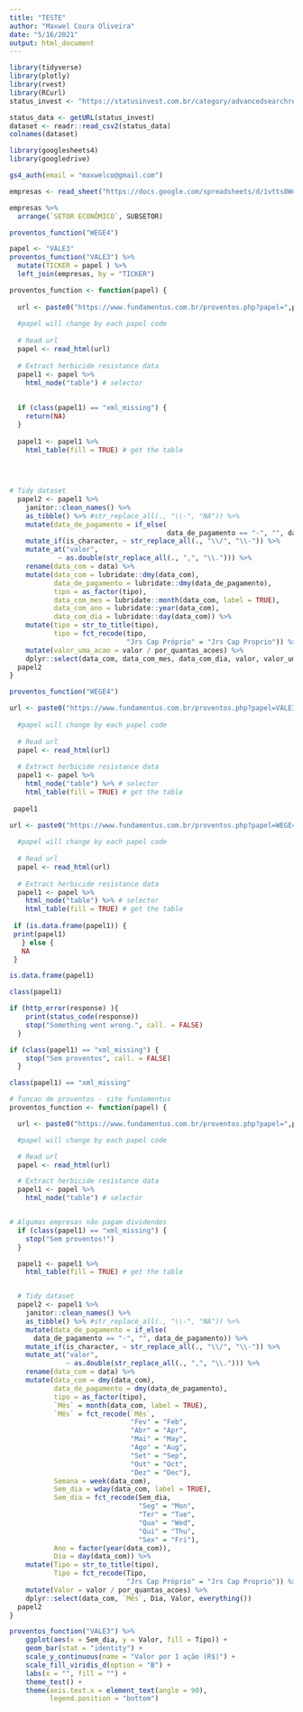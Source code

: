 ```yaml
---
title: "TESTE"
author: "Maxwel Coura Oliveira"
date: "5/16/2021"
output: html_document
---
```


```r
library(tidyverse)
library(plotly)
library(rvest)
library(RCurl)
status_invest <- "https://statusinvest.com.br/category/advancedsearchresultexport?search=%7B%22Sector%22%3A%22%22%2C%22SubSector%22%3A%22%22%2C%22Segment%22%3A%22%22%2C%22my_range%22%3A%220%3B25%22%2C%22dy%22%3A%7B%22Item1%22%3Anull%2C%22Item2%22%3Anull%7D%2C%22p_L%22%3A%7B%22Item1%22%3Anull%2C%22Item2%22%3Anull%7D%2C%22peg_Ratio%22%3A%7B%22Item1%22%3Anull%2C%22Item2%22%3Anull%7D%2C%22p_VP%22%3A%7B%22Item1%22%3Anull%2C%22Item2%22%3Anull%7D%2C%22p_Ativo%22%3A%7B%22Item1%22%3Anull%2C%22Item2%22%3Anull%7D%2C%22margemBruta%22%3A%7B%22Item1%22%3Anull%2C%22Item2%22%3Anull%7D%2C%22margemEbit%22%3A%7B%22Item1%22%3Anull%2C%22Item2%22%3Anull%7D%2C%22margemLiquida%22%3A%7B%22Item1%22%3Anull%2C%22Item2%22%3Anull%7D%2C%22p_Ebit%22%3A%7B%22Item1%22%3Anull%2C%22Item2%22%3Anull%7D%2C%22eV_Ebit%22%3A%7B%22Item1%22%3Anull%2C%22Item2%22%3Anull%7D%2C%22dividaLiquidaEbit%22%3A%7B%22Item1%22%3Anull%2C%22Item2%22%3Anull%7D%2C%22dividaliquidaPatrimonioLiquido%22%3A%7B%22Item1%22%3Anull%2C%22Item2%22%3Anull%7D%2C%22p_SR%22%3A%7B%22Item1%22%3Anull%2C%22Item2%22%3Anull%7D%2C%22p_CapitalGiro%22%3A%7B%22Item1%22%3Anull%2C%22Item2%22%3Anull%7D%2C%22p_AtivoCirculante%22%3A%7B%22Item1%22%3Anull%2C%22Item2%22%3Anull%7D%2C%22roe%22%3A%7B%22Item1%22%3Anull%2C%22Item2%22%3Anull%7D%2C%22roic%22%3A%7B%22Item1%22%3Anull%2C%22Item2%22%3Anull%7D%2C%22roa%22%3A%7B%22Item1%22%3Anull%2C%22Item2%22%3Anull%7D%2C%22liquidezCorrente%22%3A%7B%22Item1%22%3Anull%2C%22Item2%22%3Anull%7D%2C%22pl_Ativo%22%3A%7B%22Item1%22%3Anull%2C%22Item2%22%3Anull%7D%2C%22passivo_Ativo%22%3A%7B%22Item1%22%3Anull%2C%22Item2%22%3Anull%7D%2C%22giroAtivos%22%3A%7B%22Item1%22%3Anull%2C%22Item2%22%3Anull%7D%2C%22receitas_Cagr5%22%3A%7B%22Item1%22%3Anull%2C%22Item2%22%3Anull%7D%2C%22lucros_Cagr5%22%3A%7B%22Item1%22%3Anull%2C%22Item2%22%3Anull%7D%2C%22liquidezMediaDiaria%22%3A%7B%22Item1%22%3Anull%2C%22Item2%22%3Anull%7D%2C%22vpa%22%3A%7B%22Item1%22%3Anull%2C%22Item2%22%3Anull%7D%2C%22lpa%22%3A%7B%22Item1%22%3Anull%2C%22Item2%22%3Anull%7D%2C%22valorMercado%22%3A%7B%22Item1%22%3Anull%2C%22Item2%22%3Anull%7D%7D&CategoryType=1"

status_data <- getURL(status_invest)
dataset <- readr::read_csv2(status_data)
colnames(dataset)
```




```r
library(googlesheets4)
library(googledrive)
```

```r
gs4_auth(email = "maxwelco@gmail.com")
```


```r
empresas <- read_sheet("https://docs.google.com/spreadsheets/d/1vtts8WdUYYVqi9ygLlIuWzS_ISefoR4WDLmC2E3pXCw/edit#gid=0")
```
```r
empresas %>% 
  arrange(`SETOR ECONÔMICO`, SUBSETOR)
```
```r
proventos_function("WEGE4") 
```



```r
papel <- "VALE3"
proventos_function("VALE3") %>% 
  mutate(TICKER = papel ) %>% 
  left_join(empresas, by = "TICKER")
```

```r
proventos_function <- function(papel) {
  
  url <- paste0("https://www.fundamentus.com.br/proventos.php?papel=",papel,"&tipo=2")
  
  #papel will change by each papel code
  
  # Read url
  papel <- read_html(url)
  
  # Extract herbicide resistance data
  papel1 <- papel %>% 
    html_node("table") # selector 
    
    
  if (class(papel1) == "xml_missing") {
    return(NA)
  }
  
  papel1 <- papel1 %>% 
    html_table(fill = TRUE) # get the table

  

  
# Tidy dataset
  papel2 <- papel1 %>% 
    janitor::clean_names() %>% 
    as_tibble() %>% #str_replace_all(., "\\-", "NA")) %>% 
    mutate(data_de_pagamento = if_else(
                                       data_de_pagamento == "-", "", data_de_pagamento)) %>% 
    mutate_if(is_character, ~ str_replace_all(., "\\/", "\\-")) %>% 
    mutate_at("valor",
            ~ as.double(str_replace_all(., ",", "\\."))) %>% 
    rename(data_com = data) %>% 
    mutate(data_com = lubridate::dmy(data_com),
           data_de_pagamento = lubridate::dmy(data_de_pagamento),
           tipo = as_factor(tipo),
           data_com_mes = lubridate::month(data_com, label = TRUE),
           data_com_ano = lubridate::year(data_com),
           data_com_dia = lubridate::day(data_com)) %>% 
    mutate(tipo = str_to_title(tipo),
           tipo = fct_recode(tipo,
                             "Jrs Cap Próprio" = "Jrs Cap Proprio")) %>% 
    mutate(valor_uma_acao = valor / por_quantas_acoes) %>% 
    dplyr::select(data_com, data_com_mes, data_com_dia, valor, valor_uma_acao, everything())
  papel2 
}
```


```r
proventos_function("WEGE4")
```



```r
url <- paste0("https://www.fundamentus.com.br/proventos.php?papel=VALE3&tipo=2")
  
  #papel will change by each papel code
  
  # Read url
  papel <- read_html(url)
  
  # Extract herbicide resistance data
  papel1 <- papel %>% 
    html_node("table") %>% # selector 
    html_table(fill = TRUE) # get the table
  
 papel1
```

```r
url <- paste0("https://www.fundamentus.com.br/proventos.php?papel=WEGE4&tipo=2")
  
  #papel will change by each papel code
  
  # Read url
  papel <- read_html(url)
  
  # Extract herbicide resistance data
  papel1 <- papel %>% 
    html_node("table") %>% # selector 
    html_table(fill = TRUE) # get the table
  
 if (is.data.frame(papel1)) {
 print(papel1)
   } else {
   NA
 }
```

```r
is.data.frame(papel1)
```

```r
class(papel1)
```


```r
if (http_error(response) ){
    print(status_code(response))
    stop("Something went wrong.", call. = FALSE)
  }
```



```r
if (class(papel1) == "xml_missing") {
    stop("Sem proventos", call. = FALSE)
  }
```

```r
class(papel1) == "xml_missing"
```






```r
# funcao de proventos - site fundamentus
proventos_function <- function(papel) {

  url <- paste0("https://www.fundamentus.com.br/proventos.php?papel=",papel,"&tipo=2")

  #papel will change by each papel code

  # Read url
  papel <- read_html(url)

  # Extract herbicide resistance data
  papel1 <- papel %>%
    html_node("table") # selector


# Algumas empresas não pagam dividendos
  if (class(papel1) == "xml_missing") {
    stop("Sem proventos!")
  }

  papel1 <- papel1 %>%
    html_table(fill = TRUE) # get the table


  # Tidy dataset
  papel2 <- papel1 %>%
    janitor::clean_names() %>%
    as_tibble() %>% #str_replace_all(., "\\-", "NA")) %>%
    mutate(data_de_pagamento = if_else(
      data_de_pagamento == "-", "", data_de_pagamento)) %>%
    mutate_if(is_character, ~ str_replace_all(., "\\/", "\\-")) %>%
    mutate_at("valor",
              ~ as.double(str_replace_all(., ",", "\\."))) %>%
    rename(data_com = data) %>%
    mutate(data_com = dmy(data_com),
           data_de_pagamento = dmy(data_de_pagamento),
           tipo = as_factor(tipo),
           `Mês` = month(data_com, label = TRUE),
           `Mês` = fct_recode(`Mês`,
                              "Fev" = "Feb",
                              "Abr" = "Apr",
                              "Mai" = "May",
                              "Ago" = "Aug",
                              "Set" = "Sep",
                              "Out" = "Oct",
                              "Dez" = "Dec"),
           Semana = week(data_com),
           Sem_dia = wday(data_com, label = TRUE),
           Sem_dia = fct_recode(Sem_dia,
                                "Seg" = "Mon",
                                "Ter" = "Tue",
                                "Qua" = "Wed",
                                "Qui" = "Thu",
                                "Sex" = "Fri"),
           Ano = factor(year(data_com)),
           Dia = day(data_com)) %>%
    mutate(Tipo = str_to_title(tipo),
           Tipo = fct_recode(Tipo,
                             "Jrs Cap Próprio" = "Jrs Cap Proprio")) %>%
    mutate(Valor = valor / por_quantas_acoes) %>%
    dplyr::select(data_com, `Mês`, Dia, Valor, everything())
  papel2
}
```


```r
proventos_function("VALE3") %>% 
    ggplot(aes(x = Sem_dia, y = Valor, fill = Tipo)) +
    geom_bar(stat = "identity") +
    scale_y_continuous(name = "Valor por 1 ação (R$)") +
    scale_fill_viridis_d(option = "B") +
    labs(x = "", fill = "") +
    theme_test() +
    theme(axis.text.x = element_text(angle = 90),
          legend.position = "bottom")
```

